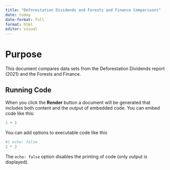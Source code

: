 ```yaml
---
title: "Deforestation Dividends and Forests and Finance Comparisons"
date: today
date-format: full
format: html
editor: visual
---
```


# Purpose

This document compares data sets from the Deforestation Dividends report (2021)
and the Forests and Finance. 

## Running Code

When you click the **Render** button a document will be generated that includes both content and the output of embedded code. You can embed code like this:

```r
1 + 1
```

You can add options to executable code like this

```r
#| echo: false
2 * 2
```

The `echo: false` option disables the printing of code (only output is displayed).
